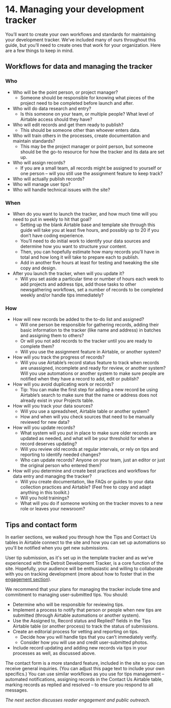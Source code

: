 
# 14. Managing your development tracker

You’ll want to create your own workflows and standards for maintaining your development tracker. We’ve included many of ours throughout this guide, but you’ll need to create ones that work for your organization. Here are a few things to keep in mind. 


## Workflows for data and managing the tracker 


### Who 



* Who will be the point person, or project manager? 
    * Someone should be responsible for knowing what pieces of the project need to be completed before launch and after. 
* Who will do data research and entry? 
    * Is this someone on your team, or multiple people? What level of Airtable access should they have?
* Who will edit records and get them ready to publish?  
    * This should be someone other than whoever enters data. 
* Who will train others in the processes, create documentation and maintain standards?
    * This may be the project manager or point person, but someone should be the go-to resource for how the tracker and its data are set up. 
* Who will assign records?
    * If you are a small team, all records might be assigned to yourself or one person – will you still use the assignment feature to keep track? 
* Who will actually publish records?
* Who will manage user tips?
* Who will handle technical issues with the site? 


### When



* When do you want to launch the tracker, and how much time will you need to put in weekly to hit that goal? 
    * Setting up the blank Airtable base and template site through this guide will take you at least five hours, and possibly up to 20 if you don’t have coding experience. 
    * You’ll need to do initial work to identify your data sources and determine how you want to structure your content. 
    * Then, you can hopefully estimate how many records you’ll have in total and how long it will take to prepare each to publish. 
    * Add in another five hours at least for testing and tweaking the site copy and design. 
* After you launch the tracker, when will you update it? 
    * Will you set aside a particular time or number of hours each week to add projects and address tips, add those tasks to other newsgathering workflows, set a number of records to be completed weekly and/or handle tips immediately?


### How



* How will new records be added to the to-do list and assigned? 
    * Will one person be responsible for gathering records, adding their basic information to the tracker (like name and address) in batches and assigning them to others? 
    * Or will you not add records to the tracker until you are ready to complete them? 
    * Will you use the assignment feature in Airtable, or another system? 
* How will you track the progress of records?
    * Will you use Airtable’s record status feature to track when records are unassigned, incomplete and ready for review, or another system? Will you use automations or another system to make sure people are notified when they have a record to add, edit or publish? 
* How will you avoid duplicating work or records? 
    * Tip: You can make the first step for adding a new record be using Airtable’s search to make sure that the name or address does not already exist in your Projects table. 
* How will you track your data sources? 
    * Will you use a spreadsheet, Airtable table or another system? 
    * How and when will you check sources that need to be manually reviewed for new data?
* How will you update records?
    * What system will you put in place to make sure older records are updated as needed, and what will be your threshold for when a record deserves updating? 
    * Will you review old records at regular intervals, or rely on tips and reporting to identify needed changes?
    * Who can update records? Anyone on your team, just an editor or just the original person who entered them? 
* How will you determine and create best practices and workflows for data entry and managing the tracker?
    * Will you create documentation, like FAQs or guides to your data collection practices and Airtable? (Feel free to copy and adapt anything in this toolkit.)
    * Will you hold trainings? 
    * What will you do if someone working on the tracker moves to a new role or leaves your newsroom?


## Tips and contact form 

In earlier sections, we walked you through how the Tips and Contact Us tables in Airtable connect to the site and how you can set up automations so you'll be notified when you get new submissions. 

User tip submission, as it's set up in the template tracker and as we’ve experienced with the Detroit Development Tracker, is a core function of the site. Hopefully, your audience will be enthusiastic and willing to collaborate with you on tracking development (more about how to foster that in the  [engagement section](./guide/harnessing-reader-engagement)). 

We recommend that your plans for managing the tracker include time and commitment to managing user-submitted tips. You should:  



* Determine who will be responsible for reviewing tips. 
* Implement a process to notify that person or people when new tips are submitted (through Airtable automations or another system).
* Use the Assigned to, Record status and Replied? fields in the Tips Airtable table (or another process) to track the status of submissions.
* Create an editorial process for vetting and reporting on tips. 
    * Decide how you will handle tips that you can’t immediately verify.
    * Consider how you will use and credit user-submitted photos.  
* Include record updating and adding new records via tips in your processes as well, as discussed above. 

The contact form is a more standard feature, included in the site so you can receive general inquiries. (You can adjust this page text to include your own specifics.) You can use similar workflows as you use for tips management – automated notifications, assigning records in the Contact Us Airtable table, marking records as replied and resolved – to ensure you respond to all messages.  

*The next section discusses reader engagement and public outreach.*
<TableOfContents index={13} />

